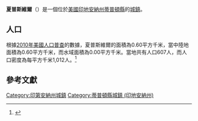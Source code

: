 {{noteTA
|G1=USState
|G2=地名
|G3=Unit
}}
{{Infobox settlement
|name            = 夏普斯維爾
|native_name = Sharpsville
|settlement_type          = [[鎮|城鎮]]
|image_skyline            = Sharpsville, Indiana Cropped.jpg
|imagesize                = 250px
|image_map                = Tipton County Indiana Incorporated and Unincorporated areas Sharpsville Highlighted 1869048.svg
|mapsize                  = 250px
|subdivision_type         = [[世界政區索引|國家]]
|subdivision_type1        = [[美国州份|州份]]
|subdivision_type2        = [[印地安納州行政區劃|縣]]
|subdivision_name         = [[美国|美国]]
|subdivision_name1        = [[印地安納州|印地安納州]]
|subdivision_name2        = [[蒂普頓縣_(印地安納州)|蒂普頓縣]]
|elevation_ft             = 879
|elevation_m              = 268
|timezone                 = [[北美东部时区|CST]]
|area_total_km2           = 0.60
|area_land_km2            = 0.60
|area_water_km2           = 0.00
|area_total_sq_mi         = 
|area_land_sq_mi          = 
|area_water_sq_mi         = 
|population_as_of         = [[2010年美國人口普查|2010]]
|population_footnotes     = 
|population_total         = 607
|population_density_km2   = auto
|population_density_sq_mi = auto
|utc_offset               = -5
|coordinates              = {{coord|40|22|44|N|86|05|12|W|display=inline,title}}
| coor_pinpoint           = 
| coordinates_footnotes   = 
|timezone_DST             = EDT
|utc_offset_DST           = -4
|postal_code_type         = [[美國郵區編號|郵區編號]]
|postal_code              = 46068
|area_code                = {{link-en|电话区号765|Area code 765|765}}
|blank_name = [[地名信息系统|GNIS ID]]
|blank_info = 443313<ref name="GNIS">{{cite gnis|443313|Sharpsville}}</ref>
}}
'''夏普斯維爾'''（{{lang-en|Sharpsville}}）是一個位於[[美國|美國]][[印地安納州|印地安納州]][[蒂普頓縣_(印地安納州)|蒂普頓縣]]的[[鎮|城鎮]]。

== 人口 ==
根據[[2010年美國人口普查|2010年美國人口普查]]的數據，夏普斯維爾的面積為0.60平方千米，當中陸地面積為0.60平方千米，而水域面積為0.00平方千米。當地共有人口607人，而人口密度為每平方千米1,012人。<ref name="GR8">{{cite web|url=http://factfinder2.census.gov|publisher=[[美国人口调查局|美国人口调查局]]|accessdate=2011-05-14|title=American FactFinder|archive-date=2013-09-11|archive-url=https://web.archive.org/web/20130911234518/http://factfinder2.census.gov/|dead-url=no}}</ref>

== 參考文獻 ==
{{reflist}}
{{蒂普頓縣 (印地安納州)}}
{{Indiana-geo-stub}}
{{DEFAULTSORT:Sharpsville, Indiana}}
[[Category:印第安納州城鎮|Category:印第安納州城鎮]]
[[Category:蒂普頓縣城鎮_(印地安納州)|Category:蒂普頓縣城鎮 (印地安納州)]]